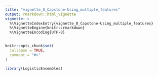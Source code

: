 ```yaml
---
title: "vignette_8_Capstone-Using_multiple_features"
output: rmarkdown::html_vignette
vignette: >
  %\VignetteIndexEntry{vignette_8_Capstone-Using_multiple_features}
  %\VignetteEngine{knitr::rmarkdown}
  %\VignetteEncoding{UTF-8}
---
```


```r
knitr::opts_chunk$set(
  collapse = TRUE,
  comment = "#>"
)
```

```r
library(LogisticEnsembles)
```
